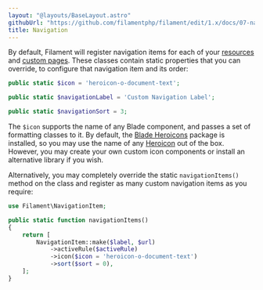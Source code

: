 ```yaml
---
layout: "@layouts/BaseLayout.astro"
githubUrl: "https://github.com/filamentphp/filament/edit/1.x/docs/07-navigation.md"
title: Navigation
---
```


By default, Filament will register navigation items for each of your [resources](resources) and [custom pages](pages). These classes contain static properties that you can override, to configure that navigation item and its order:

```php
public static $icon = 'heroicon-o-document-text';

public static $navigationLabel = 'Custom Navigation Label';

public static $navigationSort = 3;
```

The `$icon` supports the name of any Blade component, and passes a set of formatting classes to it. By default, the [Blade Heroicons](https://github.com/blade-ui-kit/blade-heroicons) package is installed, so you may use the name of any [Heroicon](https://heroicons.com) out of the box. However, you may create your own custom icon components or install an alternative library if you wish.

Alternatively, you may completely override the static `navigationItems()` method on the class and register as many custom navigation items as you require:

```php
use Filament\NavigationItem;

public static function navigationItems()
{
    return [
        NavigationItem::make($label, $url)
            ->activeRule($activeRule)
            ->icon($icon = 'heroicon-o-document-text')
            ->sort($sort = 0),
    ];
}
```
